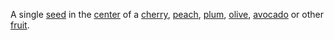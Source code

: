 A single [[seed]] in the [[Centre (geometry)|center]] of a [[cherry]], [[peach]], [[plum]], [[olive]], [[avocado]] or other [[fruit]].
{{stub}}